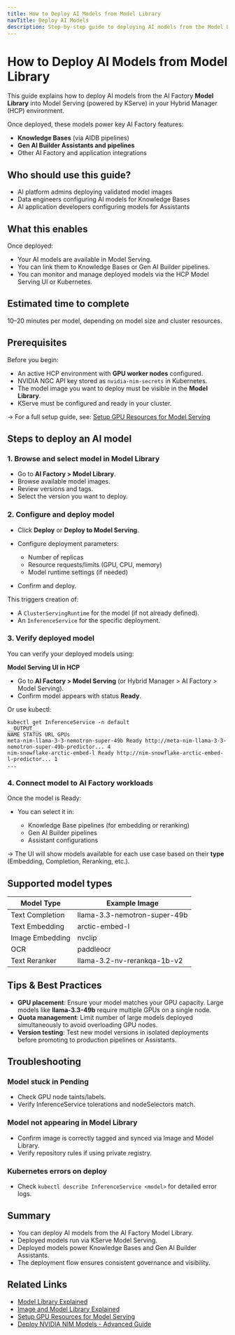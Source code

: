 ```yaml
---
title: How to Deploy AI Models from Model Library
navTitle: Deploy AI Models
description: Step-by-step guide to deploying AI models from the Model Library to Model Serving in Hybrid Manager.
---
```


# How to Deploy AI Models from Model Library

This guide explains how to deploy AI models from the AI Factory **Model Library** into Model Serving (powered by KServe) in your Hybrid Manager (HCP) environment.

Once deployed, these models power key AI Factory features:

-   **Knowledge Bases** (via AIDB pipelines)
-   **Gen AI Builder Assistants and pipelines**
-   Other AI Factory and application integrations

## Who should use this guide?

-   AI platform admins deploying validated model images
-   Data engineers configuring AI models for Knowledge Bases
-   AI application developers configuring models for Assistants

## What this enables

Once deployed:

-   Your AI models are available in Model Serving.
-   You can link them to Knowledge Bases or Gen AI Builder pipelines.
-   You can monitor and manage deployed models via the HCP Model Serving UI or Kubernetes.

## Estimated time to complete

10–20 minutes per model, depending on model size and cluster resources.

## Prerequisites

Before you begin:

-   An active HCP environment with **GPU worker nodes** configured.
-   NVIDIA NGC API key stored as `nvidia-nim-secrets` in Kubernetes.
-   The model image you want to deploy must be visible in the **Model Library**.
-   KServe must be configured and ready in your cluster.

→ For a full setup guide, see: [Setup GPU Resources for Model Serving](/edb-postgres-ai/hybrid-manager/ai-factory/learn/how-to/setup-gpu/)

## Steps to deploy an AI model

### 1. Browse and select model in Model Library

-   Go to **AI Factory > Model Library**.
-   Browse available model images.
-   Review versions and tags.
-   Select the version you want to deploy.

### 2. Configure and deploy model

-   Click **Deploy** or **Deploy to Model Serving**.

-   Configure deployment parameters:

    -   Number of replicas
    -   Resource requests/limits (GPU, CPU, memory)
    -   Model runtime settings (if needed)

-   Confirm and deploy.

This triggers creation of:

-   A `ClusterServingRuntime` for the model (if not already defined).
-   An `InferenceService` for the specific deployment.

### 3. Verify deployed model

You can verify your deployed models using:

**Model Serving UI in HCP**

-   Go to **AI Factory > Model Serving** (or Hybrid Manager > AI Factory > Model Serving).
-   Confirm model appears with status **Ready**.

Or use kubectl:

```shell
kubectl get InferenceService -n default
__OUTPUT__
NAME STATUS URL GPUs
meta-nim-llama-3-3-nemotron-super-49b Ready http://meta-nim-llama-3-3-nemotron-super-49b-predictor... 4
nim-snowflake-arctic-embed-l Ready http://nim-snowflake-arctic-embed-l-predictor... 1
...
```

### 4. Connect model to AI Factory workloads

Once the model is Ready:

-   You can select it in:

    -   Knowledge Base pipelines (for embedding or reranking)
    -   Gen AI Builder pipelines
    -   Assistant configurations

→ The UI will show models available for each use case based on their **type** (Embedding, Completion, Reranking, etc.).

## Supported model types

| Model Type      | Example Image                |
| --------------- | ---------------------------- |
| Text Completion | llama-3.3-nemotron-super-49b |
| Text Embedding  | arctic-embed-l               |
| Image Embedding | nvclip                       |
| OCR             | paddleocr                    |
| Text Reranker   | llama-3.2-nv-rerankqa-1b-v2  |

## Tips & Best Practices

-   **GPU placement**: Ensure your model matches your GPU capacity. Large models like **llama-3.3-49b** require multiple GPUs on a single node.
-   **Quota management**: Limit number of large models deployed simultaneously to avoid overloading GPU nodes.
-   **Version testing**: Test new model versions in isolated deployments before promoting to production pipelines or Assistants.

## Troubleshooting

### Model stuck in Pending

-   Check GPU node taints/labels.
-   Verify InferenceService tolerations and nodeSelectors match.

### Model not appearing in Model Library

-   Confirm image is correctly tagged and synced via Image and Model Library.
-   Verify repository rules if using private registry.

### Kubernetes errors on deploy

-   Check `kubectl describe InferenceService <model>` for detailed error logs.

## Summary

-   You can deploy AI models from the AI Factory Model Library.
-   Deployed models run via KServe Model Serving.
-   Deployed models power Knowledge Bases and Gen AI Builder Assistants.
-   The deployment flow ensures consistent governance and visibility.

## Related Links

-   [Model Library Explained](/edb-postgres-ai/ai-factory/learn/explained/model-library-explained)
-   [Image and Model Library Explained](/edb-postgres-ai/hybrid-manager/ai-factory/learn/explained/model-image-library-explained/)
-   [Setup GPU Resources for Model Serving](/edb-postgres-ai/hybrid-manager/ai-factory/learn/how-to/setup-gpu/)
-   [Deploy NVIDIA NIM Models - Advanced Guide](/edb-postgres-ai/ai-factory/learn/how-to/model-serving/deploy-nim-container/)
